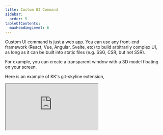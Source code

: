 ```yaml
---
title: Custom UI Command
sidebar:
  order: 5
tableOfContents:
  maxHeadingLevel: 6
---
```


Custom UI command is just a web app. You can use any front-end framework (React, Vue, Angular, Svelte, etc) to build arbitrarily complex UI,
as long as it can be built into static files (e.g. SSG, CSR, but not SSR).

For example, you can create a transparent window with a 3D model floating on your screen.

Here is an example of KK's git-skyline extension,

<div class="not-content h-64">
	<iframe
		src="https://git-skyline.huakun.tech/contribution/github/huakunshen/embed"
		class="h-full w-full"
	/>
</div>

KK provides multiple scaffolding templates to help you get started with your extension development.

Supported templates:

- React
- Next.js
- Vue
- Nuxt.js
- Svelte
- SvelteKit

## Installation

```bash
npm init kunkun@latest  # choose a template
```

After creating a template project, you need to edit `package.json`.

You don't have to use the template provided, you can always start from scratch with `pnpm create vite`.

You can also convert an existing web app into a KK extension by adding `kunkun` config to `package.json`, with a few lines of config.

## Development

### Add Dev Extension to Kunkun


<AddDevExt />

Modern frontend frameworks all use dev server in development for HMR, so we need to load from dev server URL rather than static files 
during development to take advantage of HMR. The development experience will be the same as developing a web app.

There is a built-in command: `Toggle Dev Extension Live Load Mode`. 
After turning it on, you will see a <span class="border border-white px-1 dark:text-white text-black font-bold rounded-sm">Live</span>
badge on the dev extension command. KK will load the extension from the dev server URL, which is `"devMain"` in `package.json`.

Also see [Load Mode Section](#load-mode) for more details.


### Edit Manifest

KK uses `package.json` to define an extension.

See [Manifest](/developer/manifest/) for more details.

You need to edit the name, description, identifier and icon of your extension.

:::danger
Make sure the identifier is the same as the extension folder name.

KK uses the identifier to find the extension folder.

If they are not the same, the extension will not be published.
:::

#### `customUiCmds`

**Sample Config**

```json title="package.json"
"kunkun": {
  ...
  "customUiCmds": [
    {
      "main": "/",
      "dist": "build",
      "devMain": "http://localhost:5173/dev-extensions/template-ext-sveltekit/build",
      "name": "Sveltekit Template Home Page",
      "cmds": []
    },
    {
      "main": "about",
      "dist": "build",
      "devMain": "http://localhost:5173/dev-extensions/template-ext-sveltekit/build/about",
      "name": "Sveltekit Template About Page",
      "cmds": []
    }
  ],
  ...
}
```

- `dist` is the build output folder.
  - For Vite, it is `dist`.
  - For SvelteKit, it is `build`.
  - For Next.js, it is `out`.
- `devMain` is the development server URL.
- `name` is the name of the command.

#### Permissions

KK provides many APIs within `@kksh/api` package. See [API Docs](/developer/api/api/) for more details.

Most of them requires adding corresponding permissions in `package.json`.

For example, if you want to read clipboard text, you need to add `clipboard:read-text` permission in `package.json`, under `kunkun.permissions` field.

See [Extension Permissions](/extensions/security/permissions/) for a full list of permissions, and API docs for each API to see how to add permissions.

Some permissions are just a single string, some are scoped permissions.

### Start Coding

It is recommended to use `pnpm` for development because when the extension is built in our CI, it is also built with pnpm.

Developing custom command is the same as developing a web app, HMR is supported.

#### Load Mode

Each custom UI command can have a `devMain` URL. This is the URL of the development server.

To enable dev mode, toggle setting: `Settings -> General -> Dev Extension Load Mode` to `Development Mode`.

Or simply use the builtin command: `Toggle Dev Extension Live Load Mode`

When dev mode is enabled, you should see <span class="border border-white px-1 dark:text-white text-black font-bold rounded-sm">Live</span> badge beside the extension commands in KK, and KK will load the `devMain` URL from your development server.

When mode is `Production Mode`, KK loads built extension from `main` field in `package.json`.

For example, given the config above, it loads `build/index.html` and `build/about.html`.

#### Helper Buttons

Custom command by default injects some buttons (back button, move button and refresh button) on top of your extension.

They are useful when your extension is not ready yet. Without these buttons, you may not be able to navigate back to the main menu or move the app window.

See [Iframe UI API](/developer/api/ui/custom/), for how to move or hide these buttons.

#### Theme

The scaffolded project uses `@kksh/react` or `@kksh/vue` or `@kksh/svelte` as the UI component library.

When these libraries, you can easily keep your extensions' theme consistent with KK.


<UpdateUiTheme />

#### Window Customization

Under `uiCmds` field, each UI command can have custom window style. All Tauri window styles are supported.
You can read more in Tauri's documentation. The attributes are passed to `WebviewWindow` class from Tauri to create a Window.

Go to [Developer/Manifest Doc](/developer/manifest/) to see all avaialble window styles with intellisense in the code playground.
In `Sample Package JSON`, in a UI Command, type double quote in a window object. Then intellisense will display all available window styles.

```json
...
    "customUiCmds": [
        "window": {
          "titleBarStyle": "overlay"
        },
        ...
    ]
...
```

## Advanced Usage

Although I previously mentioned that KK supports any SSG/CSR web apps as extensions,
this doesn't mean you can't run a web server in the extension.

If you request shell permission in the manifest file, you can run a web server process in the
extension (e.g. with Node, Bun, Deno runtime if installed locally, [read more about runtime](/extensions/runtime))
and communicate with the frontend. You can then implement pretty much anything you want.

## Verify


<VerifyInstructions />

## Publish

See [Guide: Extension Publish](/guides/extensions/publish/design) for more details.